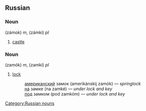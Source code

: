 ==Russian==
===Noun===
{{Unicode|'''за́мок'''}} (zámok) ''m'', {{Unicode|за́мки}} (zámki) ''pl''

# [[castle]]

===Noun===
{{Unicode|'''замо́к'''}} (zamók) ''m'', {{Unicode|замки́}} (zamkí) ''pl''

# [[lock]]
#:[[американский]] замок (amerikánskij zamók) — ''springlock''
#:[[на]] замке (na zamké) — ''under lock and key''
#:[[под]] замком (pod zamkóm) — ''under lock and key''

[[Category:Russian nouns]]